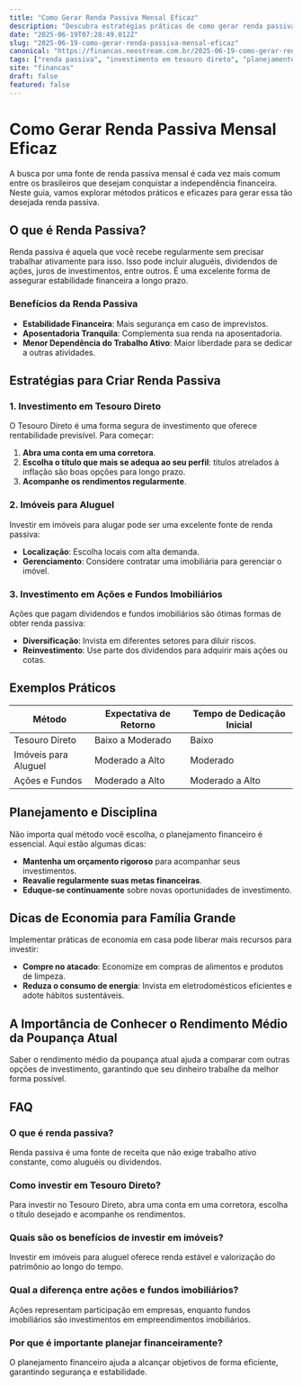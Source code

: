 ```yaml
---
title: "Como Gerar Renda Passiva Mensal Eficaz"
description: "Descubra estratégias práticas de como gerar renda passiva mensal e garantir sua estabilidade financeira."
date: "2025-06-19T07:28:49.012Z"
slug: "2025-06-19-como-gerar-renda-passiva-mensal-eficaz"
canonical: "https://financas.neostream.com.br/2025-06-19-como-gerar-renda-passiva-mensal-eficaz"
tags: ["renda passiva", "investimento em tesouro direto", "planejamento financeiro"]
site: "financas"
draft: false
featured: false
---
```


# Como Gerar Renda Passiva Mensal Eficaz

A busca por uma fonte de renda passiva mensal é cada vez mais comum entre os brasileiros que desejam conquistar a independência financeira. Neste guia, vamos explorar métodos práticos e eficazes para gerar essa tão desejada renda passiva.

## O que é Renda Passiva?

Renda passiva é aquela que você recebe regularmente sem precisar trabalhar ativamente para isso. Isso pode incluir aluguéis, dividendos de ações, juros de investimentos, entre outros. É uma excelente forma de assegurar estabilidade financeira a longo prazo.

### Benefícios da Renda Passiva
- **Estabilidade Financeira**: Mais segurança em caso de imprevistos.
- **Aposentadoria Tranquila**: Complementa sua renda na aposentadoria.
- **Menor Dependência do Trabalho Ativo**: Maior liberdade para se dedicar a outras atividades.

## Estratégias para Criar Renda Passiva

### 1. Investimento em Tesouro Direto

O Tesouro Direto é uma forma segura de investimento que oferece rentabilidade previsível. Para começar:

1. **Abra uma conta em uma corretora**.
2. **Escolha o título que mais se adequa ao seu perfil**: títulos atrelados à inflação são boas opções para longo prazo.
3. **Acompanhe os rendimentos regularmente**.

### 2. Imóveis para Aluguel

Investir em imóveis para alugar pode ser uma excelente fonte de renda passiva:

- **Localização**: Escolha locais com alta demanda.
- **Gerenciamento**: Considere contratar uma imobiliária para gerenciar o imóvel.

### 3. Investimento em Ações e Fundos Imobiliários

Ações que pagam dividendos e fundos imobiliários são ótimas formas de obter renda passiva:

- **Diversificação**: Invista em diferentes setores para diluir riscos.
- **Reinvestimento**: Use parte dos dividendos para adquirir mais ações ou cotas.

## Exemplos Práticos

| Método                 | Expectativa de Retorno | Tempo de Dedicação Inicial |
|------------------------|------------------------|-----------------------------|
| Tesouro Direto         | Baixo a Moderado       | Baixo                        |
| Imóveis para Aluguel   | Moderado a Alto        | Moderado                     |
| Ações e Fundos         | Moderado a Alto        | Moderado a Alto              |

## Planejamento e Disciplina

Não importa qual método você escolha, o planejamento financeiro é essencial. Aqui estão algumas dicas:

- **Mantenha um orçamento rigoroso** para acompanhar seus investimentos.
- **Reavalie regularmente suas metas financeiras**.
- **Eduque-se continuamente** sobre novas oportunidades de investimento.

## Dicas de Economia para Família Grande

Implementar práticas de economia em casa pode liberar mais recursos para investir:

- **Compre no atacado**: Economize em compras de alimentos e produtos de limpeza.
- **Reduza o consumo de energia**: Invista em eletrodomésticos eficientes e adote hábitos sustentáveis.

## A Importância de Conhecer o Rendimento Médio da Poupança Atual

Saber o rendimento médio da poupança atual ajuda a comparar com outras opções de investimento, garantindo que seu dinheiro trabalhe da melhor forma possível.

## FAQ

### O que é renda passiva?
Renda passiva é uma fonte de receita que não exige trabalho ativo constante, como aluguéis ou dividendos.

### Como investir em Tesouro Direto?
Para investir no Tesouro Direto, abra uma conta em uma corretora, escolha o título desejado e acompanhe os rendimentos.

### Quais são os benefícios de investir em imóveis?
Investir em imóveis para aluguel oferece renda estável e valorização do patrimônio ao longo do tempo.

### Qual a diferença entre ações e fundos imobiliários?
Ações representam participação em empresas, enquanto fundos imobiliários são investimentos em empreendimentos imobiliários.

### Por que é importante planejar financeiramente?
O planejamento financeiro ajuda a alcançar objetivos de forma eficiente, garantindo segurança e estabilidade.